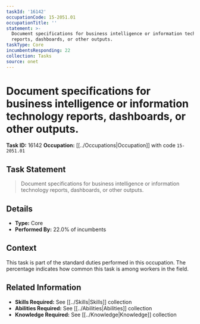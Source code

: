 ```yaml
---
taskId: '16142'
occupationCode: 15-2051.01
occupationTitle: ''
statement: >-
  Document specifications for business intelligence or information technology
  reports, dashboards, or other outputs.
taskType: Core
incumbentsResponding: 22
collection: Tasks
source: onet
---
```

# Document specifications for business intelligence or information technology reports, dashboards, or other outputs.

**Task ID:** 16142
**Occupation:** [[../Occupations|Occupation]] with code `15-2051.01`

## Task Statement

> Document specifications for business intelligence or information technology reports, dashboards, or other outputs.

## Details

- **Type:** Core
- **Performed By:** 22.0% of incumbents

## Context

This task is part of the standard duties performed in this occupation. The percentage indicates how common this task is among workers in the field.

## Related Information

- **Skills Required:** See [[../Skills|Skills]] collection
- **Abilities Required:** See [[../Abilities|Abilities]] collection
- **Knowledge Required:** See [[../Knowledge|Knowledge]] collection
